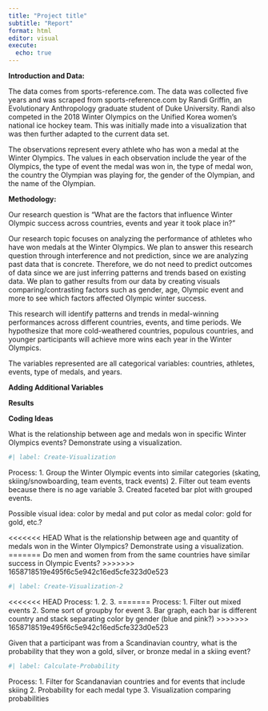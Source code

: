 ```yaml
---
title: "Project title"
subtitle: "Report"
format: html
editor: visual
execute:
  echo: true
---
```


**Introduction and Data:**

The data comes from sports-reference.com. The data was collected five years and was scraped from sports-reference.com by Randi Griffin, an Evolutionary Anthropology graduate student of Duke University. Randi also competed in the 2018 Winter Olympics on the Unified Korea women's national ice hockey team. This was initially made into a visualization that was then further adapted to the current data set.

The observations represent every athlete who has won a medal at the Winter Olympics. The values in each observation include the year of the Olympics, the type of event the medal was won in, the type of medal won, the country the Olympian was playing for, the gender of the Olympian, and the name of the Olympian.

**Methodology:**

Our research question is "What are the factors that influence Winter Olympic success across countries, events and year it took place in?"

Our research topic focuses on analyzing the performance of athletes who have won medals at the Winter Olympics. We plan to answer this research question through interference and not prediction, since we are analyzing past data that is concrete. Therefore, we do not need to predict outcomes of data since we are just inferring patterns and trends based on existing data. We plan to gather results from our data by creating visuals comparing/contrasting factors such as gender, age, Olympic event and more to see which factors affected Olympic winter success. 

This research will identify patterns and trends in medal-winning performances across different countries, events, and time periods. We hypothesize that more cold-weathered countries, populous countries, and younger participants will achieve more wins each year in the Winter Olympics. 

The variables represented are all categorical variables: countries, athletes, events, type of medals, and years.

**Adding Additional Variables**

**Results**

**Coding Ideas**

What is the relationship between age and medals won in specific Winter Olympics events? Demonstrate using a visualization.

```r
#| label: Create-Visualization
```

Process: 1. Group the Winter Olympic events into similar categories (skating, skiing/snowboarding, team events, track events) 2. Filter out team events because there is no age variable 3. Created faceted bar plot with grouped events.
  
  Possible visual idea: color by medal and put color as medal color: gold for 
  gold, etc.?

<<<<<<< HEAD
What is the relationship between age and quantity of medals won in the Winter Olympics? Demonstrate using a visualization.
=======
Do men and women from from the same countries have similar success in Olympic Events?
>>>>>>> 1658718519e495f6c5e942c16ed5cfe323d0e523

```r
#| label: Create-Visualization-2

```

<<<<<<< HEAD
Process: 1. 2. 3.
=======
Process: 1. Filter out mixed events 2. Some sort of groupby for event 3. Bar graph, each bar is different country and stack separating color by gender (blue and pink?)
>>>>>>> 1658718519e495f6c5e942c16ed5cfe323d0e523

Given that a participant was from a Scandinavian country, what is the probability that they won a gold, silver, or bronze medal in a skiing event?

```r
#| label: Calculate-Probability
```

Process: 1. Filter for Scandanavian countries and for events that include skiing 2. Probability for each medal type 3. Visualization comparing probabilities

\

\
\
